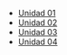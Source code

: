 - [Unidad 01](../unidad-01)
- [Unidad 02](../unidad-02)
- [Unidad 03](../unidad-03)
- [Unidad 04](../unidad-04)